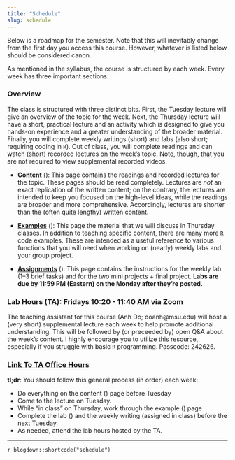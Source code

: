 ```yaml
---
title: "Schedule"
slug: schedule
---
```


Below is a roadmap for the semester. Note that this will inevitably change from the first day you access this course. However, whatever is listed below should be considered canon.

As mentioned in the syllabus, the course is structured by each week. Every week has three important sections.

### Overview

The class is structured with three distinct bits. First, the Tuesday lecture will give an overview of the topic for the week. Next, the Thursday lecture will have a short, practical lecture and an activity which is designed to give you hands-on experience and a greater understanding of the broader material. Finally, you will complete weekly writings (short) and labs (also short; requiring coding in `R`). Out of class, you will complete readings and can watch (short) recorded lectures on the week's topic. Note, though, that you are not required to view supplemental recorded videos.

- [**Content**](/content/) (<i class="fas fa-book-reader"></i>): This page contains the readings and recorded lectures for the topic. These pages should be read completely. Lectures are *not* an exact replication of the written content; on the contrary, the lectures are intended to keep you focused on the high-level ideas, while the readings are broader and more comprehensive. Accordingly, lectures are shorter than the (often quite lengthy) written content.

- [**Examples**](/example/) (<i class="fas fa-laptop-code"></i>): This page the material that we will discuss in Thursday classes. In addition to teaching specific content, there are many more `R` code examples. These are intended as a useful reference to various functions that you will need when working on (nearly) weekly labs and your group project.

- [**Assignments**](/assignment/) (<i class="fas fa-pencil-ruler"></i>): This page contains the instructions for the weekly lab (1–3 brief tasks) and for the two mini projects + final project. **Labs are due by 11:59 PM (Eastern) on the Monday after they're posted.**

### Lab Hours (TA): Fridays 10:20 - 11:40 AM via Zoom

The teaching assistant for this course (Anh Do; doanh@msu.edu) will host a (very short) supplemental lecture each week to help promote additional understanding. This will be followed by (or preceeded by) open Q&A about the week's content. I highly encourage you to utilize this resource, especially if you struggle with basic `R` programming. Passcode: 242626.

### [Link To TA Office Hours](https://msu.zoom.us/j/91038811463)


:::note
**tl;dr**: You should follow this general process (in order) each week:

- Do everything on the content (<i class="fas fa-book-reader"></i>) page before Tuesday
- Come to the lecture on Tuesday.
- While "in class" on Thursday, work through the example (<i class="fas fa-laptop-code"></i>) page
- Complete the lab (<i class="fas fa-pencil-ruler"></i>) and the weekly writing (assigned in class) before the next Tuesday.
- As needed, attend the lab hours hosted by the TA.
:::

---

`r blogdown::shortcode("schedule")`
